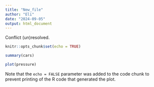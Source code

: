 ```yaml
---
title: "New_file"
author: "Eli"
date: "2024-09-05"
output: html_document
---
```


Conflict (un)resolved.

```r
knitr::opts_chunk$set(echo = TRUE)
```


```r
summary(cars)
```

```r
plot(pressure)
```

Note that the `echo = FALSE` parameter was added to the code chunk to prevent printing of the R code that generated the plot.
